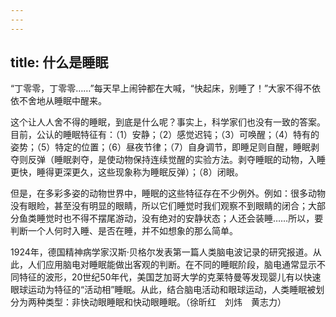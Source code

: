 ```yaml
---
---
---
```

title: 什么是睡眠
---




“丁零零，丁零零……”每天早上闹钟都在大喊，“快起床，别睡了！”大家不得不依依不舍地从睡眠中醒来。

这个让人人舍不得的睡眠，到底是什么呢？事实上，科学家们也没有一致的答案。目前，公认的睡眠特征有：（1）安静；（2）感觉迟钝；（3）可唤醒；（4）特有的姿势；（5）特定的位置；（6）昼夜节律；（7）自身调节，即睡足则自醒，睡眠剥夺则反弹（睡眠剥夺，是使动物保持连续觉醒的实验方法。剥夺睡眠的动物，入睡更快，睡得更深更久，这些现象称为睡眠反弹）；（8）闭眼。

但是，在多彩多姿的动物世界中，睡眠的这些特征存在不少例外。例如：很多动物没有眼睑，甚至没有明显的眼睛，所以它们睡觉时我们观察不到眼睛的闭合；大部分鱼类睡觉时也不得不摆尾游动，没有绝对的安静状态；人还会装睡……所以，要判断一个人何时入睡、是否在睡，并不如想象的那么简单。

1924年，德国精神病学家汉斯·贝格尔发表第一篇人类脑电波记录的研究报道。从此，人们应用脑电对睡眠能做出客观的判断。在不同的睡眠阶段，脑电通常显示不同特征的波形，20世纪50年代，美国芝加哥大学的克莱特曼等发现婴儿有以快速眼球运动为特征的“活动相”睡眠。从此，结合脑电活动和眼球运动，人类睡眠被划分为两种类型：非快动眼睡眠和快动眼睡眠。（徐昕红　刘炜　黄志力）